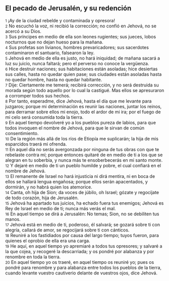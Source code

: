 == El pecado de Jerusalén, y su redención ==

{{anchor|1}} <small>1</small> ¡Ay de la ciudad rebelde y contaminada y opresora!<br>
{{anchor|2}} <small>2</small> No escuchó la voz, ni recibió la corrección; no confió en Jehová, no se acercó a su Dios.<br>
{{anchor|3}} <small>3</small> Sus príncipes en medio de ella son leones rugientes; sus jueces, lobos nocturnos que no dejan hueso para la mañana.<br>
{{anchor|4}} <small>4</small> Sus profetas son livianos, hombres prevaricadores; sus sacerdotes contaminaron el santuario, falsearon la ley.<br>
{{anchor|5}} <small>5</small> Jehová en medio de ella es justo, no hará iniquidad; de mañana sacará a luz su juicio, nunca faltará; pero el perverso no conoce la vergüenza.<br>
{{anchor|6}} <small>6</small> Hice destruir naciones; sus habitaciones están asoladas; hice desiertas sus calles, hasta no quedar quien pase; sus ciudades están asoladas hasta no quedar hombre, hasta no quedar habitante.<br>
{{anchor|7}} <small>7</small> Dije: Ciertamente me temerá; recibirá corrección, y no será destruida su morada según todo aquello por lo cual la castigué. Mas ellos se apresuraron a corromper todos sus hechos.<br>
{{anchor|8}} <small>8</small> Por tanto, esperadme, dice Jehová, hasta el día que me levante para juzgaros; porque mi determinación es reunir las naciones, juntar los reinos, para derramar sobre ellos mi enojo, todo el ardor de mi ira; por el fuego de mi celo será consumida toda la tierra.<br>
{{anchor|9}} <small>9</small> En aquel tiempo devolveré yo a los pueblos pureza de labios, para que todos invoquen el nombre de Jehová, para que le sirvan de común consentimiento.<br>
{{anchor|10}} <small>10</small> De la región más allá de los ríos de Etiopía me suplicarán; la hija de mis esparcidos traerá mi ofrenda.<br>
{{anchor|11}} <small>11</small> En aquel día no serás avergonzada por ninguna de tus obras con que te rebelaste contra mí; porque entonces quitaré de en medio de ti a los que se alegran en tu soberbia, y nunca más te ensoberbecerás en mi santo monte.<br>
{{anchor|12}} <small>12</small> Y dejaré en medio de ti un pueblo humilde y pobre, el cual confiará en el nombre de Jehová.<br>
{{anchor|13}} <small>13</small> El remanente de Israel no hará injusticia ni dirá mentira, ni en boca de ellos se hallará lengua engañosa; porque ellos serán apacentados, y dormirán, y no habrá quien los atemorice.<br>
{{anchor|14}} <small>14</small> Canta, oh hija de Sion; da voces de júbilo, oh Israel; gózate y regocíjate de todo corazón, hija de Jerusalén.<br>
{{anchor|15}} <small>15</small> Jehová ha apartado tus juicios, ha echado fuera tus enemigos; Jehová es Rey de Israel en medio de ti; nunca más verás el mal.<br>
{{anchor|16}} <small>16</small> En aquel tiempo se dirá a Jerusalén: No temas; Sion, no se debiliten tus manos.<br>
{{anchor|17}} <small>17</small> Jehová está en medio de ti, poderoso, él salvará; se gozará sobre ti con alegría, callará de amor, se regocijará sobre ti con cánticos.<br>
{{anchor|18}} <small>18</small> Reuniré a los fastidiados por causa del largo tiempo; tuyos fueron, para quienes el oprobio de ella era una carga.<br>
{{anchor|19}} <small>19</small> He aquí, en aquel tiempo yo apremiaré a todos tus opresores; y salvaré a la que cojea, y recogeré la descarriada; y os pondré por alabanza y por renombre en toda la tierra.<br>
{{anchor|20}} <small>20</small> En aquel tiempo yo os traeré, en aquel tiempo os reuniré yo; pues os pondré para renombre y para alabanza entre todos los pueblos de la tierra, cuando levante vuestro cautiverio delante de vuestros ojos, dice Jehová.<br>
